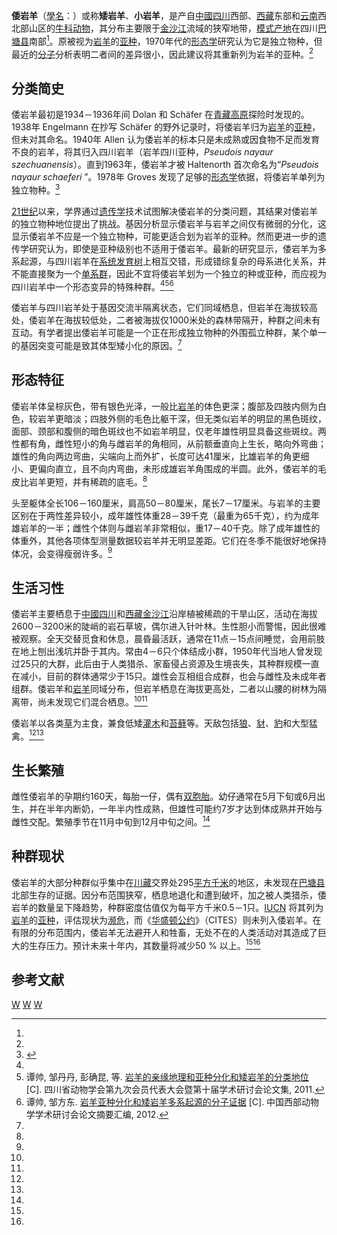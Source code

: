 {{noteTA|G1=Unit}}
{{Speciesbox
| taxon = Pseudois schaeferi
| status = EN
| status_system = iucn3.1
| status_ref = <ref name="iucn">{{Cite web|title=The IUCN Red List of Threatened Species 2014: ''Pseudois nayaur'' ssp. ''schaeferi'' (Dwarf blue Sheep)|url=https://www.iucnredlist.org/species/18535/64313668|accessdate=2020-06-22|author=Huffman B, Harris R|date=|format=|publisher=|language=en|archive-date=2020-08-11|archive-url=https://web.archive.org/web/20200811010447/https://www.iucnredlist.org/species/18535/64313668|dead-url=no}}</ref>
| image = Bundesarchiv Bild 135-S-06-24-35, Tibetexpedition, Erlegter Blauschafwidder.jpg
| authority = [[Theodor_Haltenorth|Haltenorth]], 1963<ref name='id710'>{{cite web| url =http://www.bioinfo.cn/db05/BjdwSpecies.php?action=view&id=710| title =矮岩羊| work =《中国动物物种编目数据库》| publisher =中国科学院微生物研究所| author =中国科学院动物研究所| accessdate =2009-03-27| deadurl =yes| archiveurl =https://web.archive.org/web/20160305023349/http://www.bioinfo.cn/db05/BjdwSpecies.php?action=view&id=710| archivedate =2016-03-05}}</ref>
| range_map = Distribution map of Dwarf blue sheep.png
| range_map_caption = {{legend2|#2A52BE}}倭岩羊的分布范围
}}

'''倭岩羊'''（[[學名|學名]]：{{lang|la|''Pseudois schaeferi''}}）或称'''矮岩羊'''、'''小岩羊'''，是产自[[中國|中國]][[四川|四川]]西部、[[西藏|西藏]]东部和[[云南|云南]]西北部山区的[[牛科|牛科动物]]，其分布主要限于[[金沙江|金沙江]]流域的狭窄地带，[[模式产地|模式产地]]在四川[[巴塘县|巴塘县]]南部<ref name='id710'/>。原被视为[[岩羊|岩羊]]的[[亚种|亚种]]，1970年代的[[动物形态学|形态学]]研究认为它是独立物种，但最近的[[分子|分子]]分析表明二者间的差异很小，因此建议将其重新列为岩羊的亚种。<ref name="iucn"/>

== 分类简史 ==
倭岩羊最初是1934－1936年间 Dolan 和 Schäfer 在[[青藏高原|青藏高原]]探险时发现的。1938年 Engelmann 在抄写 Schäfer 的野外记录时，将倭岩羊归为[[岩羊|岩羊]]的[[亚种|亚种]]，但未对其命名。1940年 Allen 认为倭岩羊的标本只是未成熟或因食物不足而发育不良的岩羊，将其归入四川岩羊（岩羊四川亚种，''Pseudois nayaur szechuanensis''）。直到1963年，倭岩羊才被 Haltenorth 首次命名为“''Pseudois nayaur schaeferi'' ”。1978年 Groves 发现了足够的[[动物形态学|形态学]]依据，将倭岩羊单列为独立物种。<ref name=Ungulate>{{Cite web|title=Dwarf blue sheep (Pseudois schaeferi)|url=http://www.ultimateungulate.com/Artiodactyla/Pseudois_schaeferiFull.html|accessdate=2020-07-01|author=Ultimate Ungulate|date=|format=|publisher=|language=en|archive-date=2020-01-29|archive-url=https://web.archive.org/web/20200129164255/http://www.ultimateungulate.com/Artiodactyla/Pseudois_schaeferiFull.html|dead-url=no}}</ref>

[[21世纪|21世纪]]以来，学界通过[[遗传学|遗传学]]技术试图解决倭岩羊的分类问题，其结果对倭岩羊的独立物种地位提出了挑战。基因分析显示倭岩羊与岩羊之间仅有微弱的分化，这显示倭岩羊不应是一个独立物种，可能更适合划为岩羊的亚种。然而更进一步的遗传学研究认为，即使是亚种级别也不适用于倭岩羊。最新的研究显示，倭岩羊为多系起源，与四川岩羊在[[系统发育树|系统发育树]]上相互交错，形成错综复杂的母系进化关系，并不能直接聚为一个[[单系群|单系群]]，因此不宜将倭岩羊划为一个独立的种或亚种，而应视为四川岩羊中一个形态变异的特殊种群。<ref name=Ungulate/><ref>谭帅, 邹丹丹, 彭确昆, 等. [http://cpfd.cnki.com.cn/Article/CPFDTOTAL-DWLP201103001079.htm 岩羊的亲缘地理和亚种分化和矮岩羊的分类地位] {{Wayback|url=http://cpfd.cnki.com.cn/Article/CPFDTOTAL-DWLP201103001079.htm |date=20201205190710 }}[C]. 四川省动物学会第九次会员代表大会暨第十届学术研讨会论文集, 2011.</ref><ref>谭帅, 邹方东. [http://cpfd.cnki.com.cn/Article/CPFDTOTAL-DWLP201206001045.htm 岩羊亚种分化和矮岩羊多系起源的分子证据] {{Wayback|url=http://cpfd.cnki.com.cn/Article/CPFDTOTAL-DWLP201206001045.htm |date=20200628074939 }}[C]. 中国西部动物学学术研讨会论文摘要汇编, 2012.</ref>

倭岩羊与四川岩羊处于基因交流半隔离状态，它们同域栖息，但岩羊在海拔较高处，倭岩羊在海拔较低处，二者被海拔仅1000米处的森林带隔开，种群之间未有互动。有学者提出倭岩羊可能是一个正在形成独立物种的外围孤立种群，某个单一的基因突变可能是致其体型矮小化的原因。<ref name=Ungulate/>

== 形态特征 ==
倭岩羊体呈棕灰色，带有银色光泽，一般比[[岩羊|岩羊]]的体色更深；腹部及四肢内侧为白色，较岩羊更暗淡；四肢外侧的毛色比躯干深，但无类似岩羊的明显的黑色斑纹，面部、颈部和腹侧的暗色斑纹也不如岩羊明显，仅老年雄性明显具备这些斑纹。两性都有角，雌性短小的角与雌岩羊的角相同，从前额垂直向上生长，略向外弯曲；雄性的角向两边弯曲，尖端向上而外扩，长度可达41厘米，比雄岩羊的角更细小、更偏向直立，且不向内弯曲，未形成雄岩羊角围成的半圆。此外，倭岩羊的毛皮比岩羊更短，并有稀疏的底毛。<ref name=Ungulate/>

头至躯体全长106－160厘米，肩高50－80厘米，尾长7－17厘米。与岩羊的主要区别在于两性差异较小，成年雄性体重28－39千克（最重为65千克），约为成年雄岩羊的一半；雌性个体则与雌岩羊非常相似，重17－40千克。除了成年雄性的体重外，其他各项体型测量数据较岩羊并无明显差距。它们在冬季不能很好地保持体况，会变得瘦弱许多。<ref name=Ungulate/>

== 生活习性 ==
倭岩羊主要栖息于[[中國|中國]][[四川|四川]]和[[西藏|西藏]][[金沙江|金沙江]]沿岸植被稀疏的干旱山区，活动在海拔2600－3200米的陡峭的岩石草坡，偶尔进入针叶林。生性胆小而警惕，因此很难被观察。全天交替觅食和休息，晨昏最活跃，通常在11点－15点间睡觉，会用前肢在地上刨出浅坑并卧于其内。常由4－6只个体结成小群，1950年代当地人曾发现过25只的大群，此后由于人类猎杀、家畜侵占资源及生境丧失，其种群规模一直在减小，目前的群体通常少于15只。雄性会互相组合成群，也会与雌性及未成年者组群。倭岩羊和[[岩羊|岩羊]]同域分布，但岩羊栖息在海拔更高处，二者以山腰的树林为隔离带，尚未发现它们混合栖息。<ref name="iucn"/><ref name=Ungulate/>

倭岩羊以各类[[草|草]]为主食，兼食低矮[[灌木|灌木]]和[[苔藓|苔藓]]等。天敌包括[[狼|狼]]、[[豺|豺]]、[[豹|豹]]和大型猛禽。<ref name="iucn"/><ref name=Ungulate/>

== 生长繁殖 ==
雌性倭岩羊的孕期约160天，每胎一仔，偶有[[双胞胎|双胞胎]]。幼仔通常在5月下旬或6月出生，并在半年内断奶，一年半内性成熟，但雄性可能约7岁才达到体成熟并开始与雌性交配。繁殖季节在11月中旬到12月中旬之间。<ref name=Ungulate/>

== 种群现状 ==
倭岩羊的大部分种群似乎集中在[[四川|川]][[西藏|藏]]交界处295[[平方千米|平方千米]]的地区，未发现在[[巴塘县|巴塘县]]北部生存的证据。因分布范围狭窄，栖息地退化和遭到破坏，加之被人类猎杀，倭岩羊的数量呈下降趋势，种群密度估值仅为每平方千米0.5－1只。[[IUCN|IUCN]] 将其列为[[岩羊|岩羊]]的[[亚种|亚种]]，评估现状为[[濒危|濒危]]，而《[[濒危野生动植物物种国际贸易公约|华盛顿公约]]》（CITES）则未列入倭岩羊。在有限的分布范围内，倭岩羊无法避开人和牲畜，无处不在的人类活动对其造成了巨大的生存压力。预计未来十年内，其数量将减少50 % 以上。<ref name="iucn"/><ref name=Ungulate/>

== 参考文献 ==
{{Commons category|Pseudois schaeferi}}
{{Wikispecies|Pseudois schaeferi}}
{{Reflist}}

{{Artiodactyla|R.3}}
{{Taxonbar|from1=Q244062|from2=Q28174974}}

[[Category:岩羊属|W]]
[[Category:中國特有哺乳動物|W]]
[[Category:1963年描述的動物|W]]